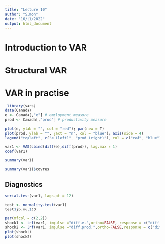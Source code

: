 ```yaml
---
title: "Lecture 10"
author: "Simon"
date: "16/11/2022"
output: html_document
---
```


# Introduction to VAR

# Structural VAR

# VAR in practise

```r
 library(vars)
data(Canada)
e <- Canada[,"e"] # employment measure
prod <- Canada[,"prod"] # productivity measure
```

```r
plot(e, ylab = "", col = "red"); par(new = T)
plot(prod, ylab = "", yaxt = "n", col = "blue"); axis(side = 4)
legend("topleft", c("e (left)", "prod (right)"), col = c("red", "blue"))
```


```r
var1 <- VAR(cbind(diff(e),diff(prod)), lag.max = 1)
coef(var1)
```

```r
summary(var1)
```

```r
summary(var1)$covres
```

## Diagnostics

```r
serial.test(var1, lags.pt = 12)
```

```r
test <- normality.test(var1)
test$jb.mul$JB
```

```r
par(mfcol = c(2,2))
shock1 <- irf(var1, impulse ="diff.e.",ortho=FALSE, response = c("diff.e.", "diff.prod."))
shock2 <- irf(var1, impulse ="diff.prod.",ortho=FALSE,response = c("diff.e.", "diff.prod."))
plot(shock1)
plot(shock2) 
```

